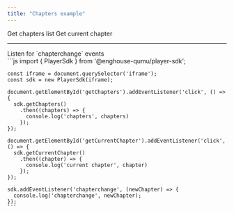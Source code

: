 ```yaml
---
title: "Chapters example"
---
```



<Playground url={IFRAME_URL}>
  <div slot="actions" className="actions">
    <div className="playground-actions-container">
      <PlaygroundButton type="get" command="getChapters">Get chapters list</PlaygroundButton>
      <PlaygroundButton type="get" command="getCurrentChapter">Get current chapter</PlaygroundButton>
    </div>
    <hr/>
    <PlaygroundCheckbox id="addEventListener" checked={true} event="chapterchange">Listen for `chapterchange` events</PlaygroundCheckbox>
  </div>
  <div slot="code">
    ```js
    import { PlayerSdk } from '@enghouse-qumu/player-sdk';

    const iframe = document.querySelector('iframe');
    const sdk = new PlayerSdk(iframe);

    document.getElementById('getChapters').addEventListener('click', () => {
      sdk.getChapters()
        .then((chapters) => {
          console.log('chapters', chapters)
        });
    });

    document.getElementById('getCurrentChapter').addEventListener('click', () => {
      sdk.getCurrentChapter()
        .then((chapter) => {
          console.log('current chapter', chapter)
        });
    });

    sdk.addEventListener('chapterchange', (newChapter) => {
      console.log('chapterchange', newChapter);
    });
    ```
  </div>
</Playground>
